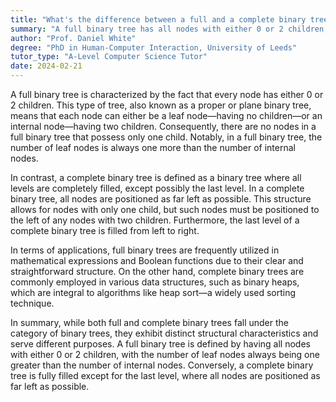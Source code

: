 ```yaml
---
title: "What's the difference between a full and a complete binary tree?"
summary: "A full binary tree has all nodes with either 0 or 2 children, while a complete binary tree is fully filled except the last level."
author: "Prof. Daniel White"
degree: "PhD in Human-Computer Interaction, University of Leeds"
tutor_type: "A-Level Computer Science Tutor"
date: 2024-02-21
---
```


A full binary tree is characterized by the fact that every node has either 0 or 2 children. This type of tree, also known as a proper or plane binary tree, means that each node can either be a leaf node—having no children—or an internal node—having two children. Consequently, there are no nodes in a full binary tree that possess only one child. Notably, in a full binary tree, the number of leaf nodes is always one more than the number of internal nodes.

In contrast, a complete binary tree is defined as a binary tree where all levels are completely filled, except possibly the last level. In a complete binary tree, all nodes are positioned as far left as possible. This structure allows for nodes with only one child, but such nodes must be positioned to the left of any nodes with two children. Furthermore, the last level of a complete binary tree is filled from left to right.

In terms of applications, full binary trees are frequently utilized in mathematical expressions and Boolean functions due to their clear and straightforward structure. On the other hand, complete binary trees are commonly employed in various data structures, such as binary heaps, which are integral to algorithms like heap sort—a widely used sorting technique.

In summary, while both full and complete binary trees fall under the category of binary trees, they exhibit distinct structural characteristics and serve different purposes. A full binary tree is defined by having all nodes with either 0 or 2 children, with the number of leaf nodes always being one greater than the number of internal nodes. Conversely, a complete binary tree is fully filled except for the last level, where all nodes are positioned as far left as possible.
    